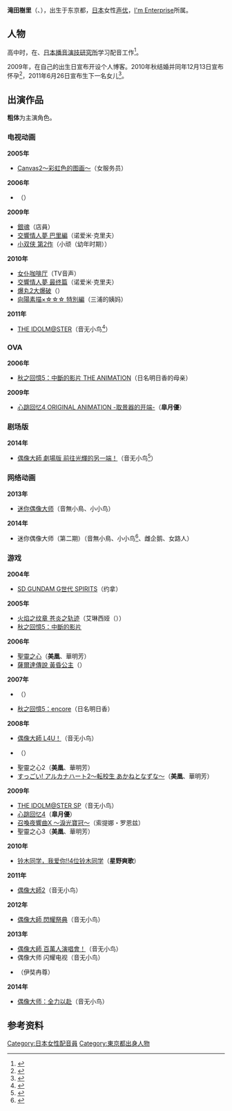 {{藝人
|姓名 = 瀧田樹里
|類型 = 配音員
|圖片 = 
|圖片尺寸 = 
|圖片簡介 = 
|原名 = 
|外文名 =滝田 樹里
|外文 = 日文
|羅馬拼音 =
|英文名 = 
|暱稱 = {{lang|ja|樹里きち}}
|其他藝名 = 
|國籍 =
|民族 =
|籍貫 = 
|出生日期 = {{birth_date_and_age|1981|4|18}}
|出生地點 = {{JPN}}[[東京都|東京都]]
|逝世日期 = 
|逝世地點 = 
|職業 = 
|三圍 = 
|教育程度 = 
|宗教信仰 =
|配偶 = 
|兒女 = 
|父母 = 
|出身地 = 
|出道作 = 
|代表作 = 音無小鳥([[偶像大師系列|偶像大師系列]])
|出道日期 =
|活躍年代 = 2000年代－
|唱片公司 =
|經紀公司 = [[I'm_Enterprise|I'm Enterprise]]
|網站 = 
|相關團體 =
}}
{{Japanese|japanese=滝田 樹里|kana=たきた じゅり}}
'''滝田樹里'''（{{lang|ja|たきた じゅり}}、{{bd|1981年|<ref>Blu-ray / DVD『THE IDOLM@STER MUSIC FESTIV@L OF WINTER!!』オーディオコメンタリーおよび、アイマスタジオ第68回（ラジオCD iM@STUDIO Vol.8 収録）より。</ref>4月18日}}），出生于东京都，[[日本|日本]]女性[[声优|声优]]，[[I'm_Enterprise|I'm Enterprise]]所属。

==人物==
高中时，在{{tsl|ja|南青山少女歌劇団|南青山少女歌剧团}}、[[日本播音演技研究所|日本播音演技研究所]]学习配音工作<ref>{{Cite web |url=http://www.imenterprise.jp/data.php?id=17 |title=アイムエンタープライズによる紹介 |access-date=2015-05-19 |archive-url=https://web.archive.org/web/20150709014016/http://www.imenterprise.jp/data.php?id=17 |archive-date=2015-07-09 |dead-url=yes }}</ref>。

2009年，在自己的出生日宣布开设个人博客。2010年秋结婚并同年12月13日宣布怀孕<ref>{{Cite web|date=2010-12-13|url=http://ameblo.jp/jurikichihour/day-20101213.html|title=みなさんへ|work=樹里きちアワー|author=公式ブログ|publisher=[[アメーバブログ|アメーバブログ]]|accessdate=2011-12-13|archive-date=2014-07-12|archive-url=https://web.archive.org/web/20140712233034/http://ameblo.jp/jurikichihour/day-20101213.html|dead-url=no}}</ref>，2011年6月26日宣布生下一名女儿<ref>{{Cite web|date=2011-06-27|url=http://ameblo.jp/jurikichihour/entry-10935442855.html|title=☆Ｄｅａｒ みなさんへ☆|work=樹里きちアワー|author=公式ブログ|publisher=[[アメーバブログ|アメーバブログ]]|accessdate=2011-06-27|archive-date=2011-09-01|archive-url=https://web.archive.org/web/20110901194420/http://ameblo.jp/jurikichihour/entry-10935442855.html|dead-url=no}}</ref>。

==出演作品==
'''粗体'''为主演角色。
===电视动画===
'''2005年'''
* [[Canvas2|Canvas2～彩虹色的图画～]]（女服务员）
'''2006年'''
* {{tsl|ja|ふしぎ星の☆ふたご姫 Gyu!|不可思議星球的雙胞胎公主 Gyu！}}（{{lang|ja|ウー・ピー}}）
'''2009年'''
* [[銀魂_(動畫)|銀魂]]（店員）
* [[交響情人夢_(動畫)|交響情人夢 巴里編]]（诺爱米·克里夫）
* [[小雙俠_(2008年動畫版)|小双侠 第2作]]（小顽（幼年时期））
'''2010年'''
* [[女僕咖啡廳_(漫畫)|女仆咖啡厅]]（TV音声）
* [[交響情人夢_(動畫)|交響情人夢 最终篇]]（诺爱米·克里夫）
* [[爆丸2大爆破|爆丸2大爆破]]（{{lang|ja|バネッサ}}）
* [[向陽素描|向陽素描×☆☆☆ 特別編]]（三浦的姨妈）
'''2011年'''
* [[偶像大師_(動畫)|THE IDOLM@STER]]（音无小鸟<ref>{{Cite web|publisher=アニメ「THE IDOLM@STER」|title=音無小鳥|url=http://www.idolmaster-anime.jp/tv/character/ch_kotori.html|accessdate=2014-05-13|archive-date=2014-05-12|archive-url=https://web.archive.org/web/20140512221824/http://www.idolmaster-anime.jp/tv/character/ch_kotori.html|dead-url=no}}</ref>）

=== OVA ===
'''2006年'''
* [[秋之回憶5：中斷的影片|秋之回憶5：中斷的影片 THE ANIMATION]]（日名明日香的母亲）
'''2009年'''
* [[心跳回忆4|心跳回忆4 ORIGINAL ANIMATION -取景器的开端-]]（'''皐月優'''）

=== 剧场版 ===
'''2014年'''
* [[偶像大師_劇場版_前往光輝的另一端！|偶像大師 劇場版 前往光輝的另一端！]]（音无小鸟<ref>{{Cite web|publisher=劇場版『THE IDOLM@STER MOVIE 輝きの向こう側へ！』公式サイト|url=http://www.idolmaster-anime.jp/staff-cast/|title=STAFF&CAST|accessdate=2014-05-12|archive-date=2015-02-07|archive-url=https://web.archive.org/web/20150207022359/http://www.idolmaster-anime.jp/staff-cast/|dead-url=no}}</ref>）

=== 网络动画 ===
'''2013年'''
* [[迷你偶像大师|迷你偶像大师]]（音無小鳥、小小鸟）
'''2014年'''
* 迷你偶像大师（第二期）（音無小鳥、小小鸟<ref>{{Cite web|publisher=ぷちます!! -プチプチ・アイドルマスター- 公式サイト|url=http://puchimas.com/staffcast/#cast|title=すたっふ&きゃすと|accessdate=2014-03-21|archive-date=2014-03-22|archive-url=https://web.archive.org/web/20140322013453/http://puchimas.com/staffcast/#cast|dead-url=no}}</ref>、雌企鹅、女路人）

=== 游戏 ===
'''2004年'''
* [[SD_GUNDAM_G世代|SD GUNDAM G世代 SPIRITS]]（约拿）
'''2005年'''
* [[火焰之纹章_苍炎之轨迹|火焰之纹章 苍炎之轨迹]]（艾琳西娅（{{lang|ja|エリンシア}}））
* [[秋之回憶5：中斷的影片|秋之回憶5：中斷的影片]]
'''2006年'''
* [[聖靈之心|聖靈之心]]（'''美凰'''、華明芳）
* [[薩爾達傳說_黃昏公主|薩爾達傳說 黃昏公主]]（{{lang|ja|イリア}}）
'''2007年'''
* {{tsl|ja|Wiiでやわらかあたま塾}}（{{lang|ja|ナビボイス}}）
* [[秋之回憶5：encore|秋之回憶5：encore]]（日名明日香）
'''2008年'''
* [[偶像大師_L4U！|偶像大師 L4U！]]（音无小鸟）
* {{tsl|ja|鉄道むすめ|铁路女儿|铁路女儿〜Terminal Memory〜}}（{{lang|ja|釜石まゆり}}）
* 聖靈之心2（'''美凰'''、華明芳） 
* [[聖靈之心|すっごい! アルカナハート2〜転校生 あかねとなずな〜]]（'''美凰'''、華明芳） 
'''2009年'''
* [[偶像大师_SP|THE IDOLM@STER SP]]（音无小鸟）
* [[心跳回忆4|心跳回忆4]]（'''皐月優'''）
* [[召喚夜響曲X_～淚光寶冠～|召喚夜響曲X ～淚光寶冠～]]（索提娜・罗恩兹）
* 聖靈之心3（'''美凰'''、華明芳）
'''2010年'''
* [[鈴木同學，我愛你！|铃木同学，我爱你!!4位铃木同学]]（'''星野爽歌'''）
'''2011年'''
* [[偶像大師2|偶像大師2]]（音无小鸟）
'''2012年'''
* [[偶像大師_閃耀祭典|偶像大師 閃耀祭典]]（音无小鸟）
'''2013年'''
* [[偶像大師_百萬人演唱會！|偶像大師 百萬人演唱會！]]（音无小鸟）
* 偶像大师 闪耀电视（音无小鸟）
* {{lang|ja|幻獣姫}}（伊奘冉尊）
'''2014年'''
* [[偶像大师：全力以赴|偶像大师：全力以赴]]（音无小鸟）

==参考资料==
{{reflist}}
{{I'm_Enterprise|voicercate=1}}

{{DEFAULTSORT:Takita Juri}}
[[Category:日本女性配音員|Category:日本女性配音員]]
[[Category:東京都出身人物|Category:東京都出身人物]]